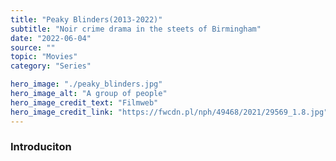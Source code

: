 ---
title: "Peaky Blinders(2013-2022)"
subtitle: "Noir crime drama in the steets of Birmingham"
date: "2022-06-04"
source: ""
topic: "Movies"
category: "Series"

hero_image: "./peaky_blinders.jpg"
hero_image_alt: "A group of people"
hero_image_credit_text: "Filmweb"
hero_image_credit_link: "https://fwcdn.pl/nph/49468/2021/29569_1.8.jpg"
---
### Introduciton
